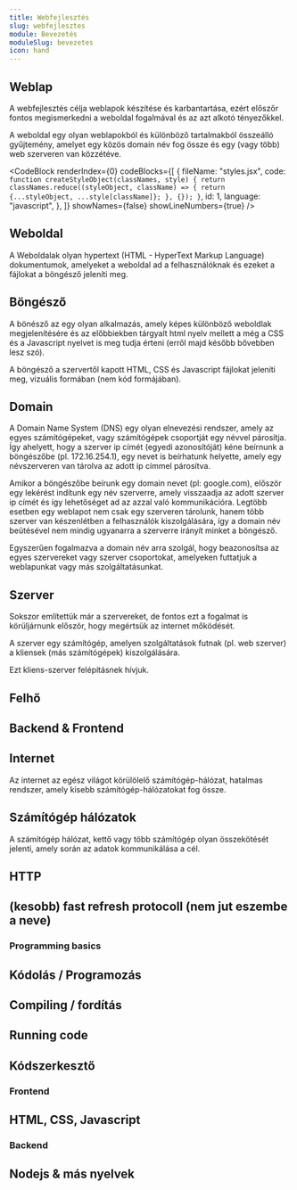 ```yaml
---
title: Webfejlesztés
slug: webfejlesztes
module: Bevezetés
moduleSlug: bevezetes
icon: hand
---
```


## Weblap

A webfejlesztés célja weblapok készítése és karbantartása, ezért előszőr fontos megismerkedni a weboldal fogalmával és az azt alkotó tényezőkkel.

A weboldal egy olyan weblapokból és különböző tartalmakból összeálló gyűjtemény, amelyet egy közös domain név fog össze és egy (vagy több) web szerveren van közzétéve.

<CodeBlock
	renderIndex={0}
	codeBlocks={[
		{
			fileName: "styles.jsx",
			code: `function createStyleObject(classNames, style) {
  return classNames.reduce((styleObject, className) => {
    return {...styleObject, ...style[className]};
  }, {});
}`,
			id: 1,
			language: "javascript",
		},
	]}
	showNames={false}
	showLineNumbers={true}
/>

## Weboldal

A Weboldalak olyan hypertext (HTML - HyperText Markup Language) dokumentumok, amelyeket a weboldal ad a felhasználóknak és ezeket a fájlokat a böngésző jeleníti meg.

## Böngésző

A bönésző az egy olyan alkalmazás, amely képes különböző weboldlak megjelenítésére és az előbbiekben tárgyalt html nyelv mellett a még a CSS és a Javascript nyelvet is meg tudja érteni (erről majd később bővebben lesz szó).

A böngésző a szervertől kapott HTML, CSS és Javascript fájlokat jeleníti meg, vizuális formában (nem kód formájában).

<Quiz src="/src/pages/test" />

## Domain

A Domain Name System (DNS) egy olyan elnevezési rendszer, amely az egyes számítógépeket, vagy számítógépek csoportját egy névvel párosítja. Így ahelyett, hogy a szerver ip címét (egyedi azonosítóját) kéne beírnunk a böngészőbe (pl. 172.16.254.1), egy nevet is beírhatunk helyette, amely egy névszerveren van tárolva az adott ip címmel párosítva.

Amikor a böngészőbe beírunk egy domain nevet (pl: google.com), először egy lekérést indítunk egy név szerverre, amely visszaadja az adott szerver ip címét és így lehetőséget ad az azzal való kommunikációra.
Legtöbb esetben egy weblapot nem csak egy szerveren tárolunk, hanem több szerver van készenlétben a felhasználók kiszolgálására, így a domain név beütésével nem mindig ugyanarra a szerverre irányít minket a böngésző.

Egyszerűen fogalmazva a domain név arra szolgál, hogy beazonosítsa az egyes szervereket vagy szerver csoportokat, amelyeken futtatjuk a weblapunkat vagy más szolgáltatásunkat.

## Szerver

Sokszor említettük már a szervereket, de fontos ezt a fogalmat is körüljárnunk először, hogy megértsük az internet mőködését.

A szerver egy számítógép, amelyen szolgáltatások futnak (pl. web szerver) a kliensek (más számítógépek) kiszolgálására.

Ezt kliens-szerver felépításnek hívjuk.

## Felhő

## Backend & Frontend

## Internet

Az internet az egész világot körülölelő számítógép-hálózat, hatalmas rendszer, amely kisebb számítógép-hálózatokat fog össze.

## Számítógép hálózatok

A számítógép hálózat, kettő vagy több számítógép olyan összekötését jelenti, amely során az adatok kommunikálása a cél.

## HTTP

## (kesobb) fast refresh protocoll (nem jut eszembe a neve)

### Programming basics

## Kódolás / Programozás

## Compiling / fordítás

## Running code

## Kódszerkesztő

### Frontend

## HTML, CSS, Javascript

### Backend

## Nodejs & más nyelvek
